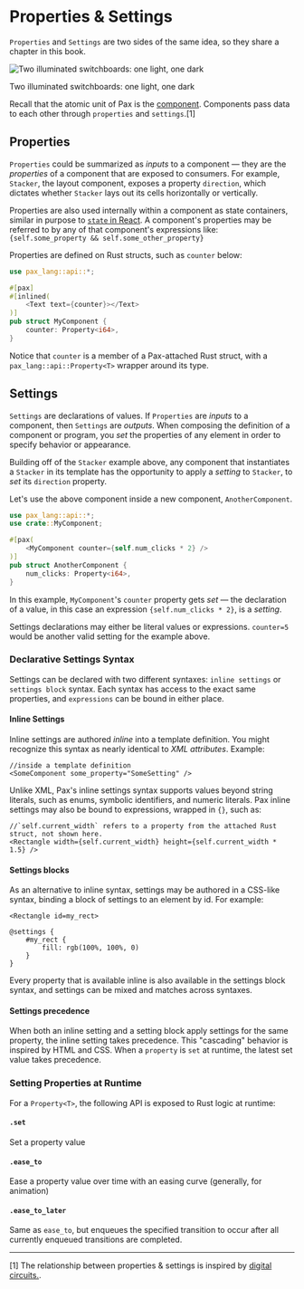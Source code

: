 # Properties & Settings

`Properties` and `Settings` are two sides of the same idea, so they share a chapter in this book.


<div style={{ textAlign: 'center', fontStyle: 'italic', fontWeight: 100 }}>
  <img 
    style={{ 
      display: 'block',
      width: '400px', 
      border: '10px solid rgb(185,204,204)',
      margin: '0 auto'
    }} 
    src="/images/DALL·E two illuminated switchboards_ one light one dark..psd.png" 
    alt="Two illuminated switchboards: one light, one dark"
  />
  <p>Two illuminated switchboards: one light, one dark</p>
</div>

Recall that the atomic unit of Pax is the [component](./start-key-concepts-components.md).  Components pass data to each other through `properties` and `settings`.[1]  

[//]: # (1bdb47551ded2905735ab34924507ff0:start)

## Properties

`Properties` could be summarized as _inputs_ to a component — they are the _properties_ of a component that are exposed to consumers.  For example, `Stacker`, the layout component, exposes a property `direction`, which dictates whether `Stacker` lays out its cells horizontally or vertically.

Properties are also used internally within a component as state containers, similar in purpose to [`state` in React](https://reactjs.org/docs/state-and-lifecycle.html).  A component's properties may be referred to by any of that component's expressions like: `{self.some_property && self.some_other_property}`

Properties are defined on Rust structs, such as `counter` below:

```rust
use pax_lang::api::*;

#[pax]
#[inlined(
    <Text text={counter}></Text>
)]
pub struct MyComponent {
    counter: Property<i64>,
}
```

Notice that `counter` is a member of a Pax-attached Rust struct, with a `pax_lang::api::Property<T>` wrapper around its type.


## Settings

`Settings` are declarations of values.  If `Properties` are _inputs_ to a component, then `Settings` are _outputs_.  When composing the definition of a component or program, you _set_ the properties of any element in order to specify behavior or appearance.  

Building off of the `Stacker` example above, any component that instantiates a `Stacker` in its template has the opportunity to apply a _setting_ to `Stacker`, to _set_ its `direction` property.

Let's use the above component inside a new component, `AnotherComponent`.

```rust
use pax_lang::api::*;
use crate::MyComponent;

#[pax(
    <MyComponent counter={self.num_clicks * 2} />
)]
pub struct AnotherComponent {
    num_clicks: Property<i64>,
}
```

In this example, `MyComponent`'s `counter` property gets _set_ — the declaration of a value, in this case an expression `{self.num_clicks * 2}`, is a _setting_.  

Settings declarations may either be literal values or expressions.  `counter=5` would be another valid setting for the example above.

### Declarative Settings Syntax

Settings can be declared with two different syntaxes: `inline settings` or `settings block` syntax.  Each syntax has access to the exact same properties, and `expressions` can be bound in either place.

#### Inline Settings

Inline settings are authored _inline_ into a template definition.  You might recognize this syntax as nearly identical to _XML attributes_.  Example:

```pax
//inside a template definition
<SomeComponent some_property="SomeSetting" />
```

Unlike XML, Pax's inline settings syntax supports values beyond string literals, such as enums, symbolic identifiers, and numeric literals.  Pax inline settings may also be bound to expressions, wrapped in `{}`, such as:
```pax
//`self.current_width` refers to a property from the attached Rust struct, not shown here.
<Rectangle width={self.current_width} height={self.current_width * 1.5} />
```

#### Settings blocks

As an alternative to inline syntax, settings may be authored in a CSS-like syntax, binding a block of settings to an element by id.  For example:

```pax copy
<Rectangle id=my_rect>

@settings {
    #my_rect {
        fill: rgb(100%, 100%, 0)
    }
}
```

Every property that is available inline is also available in the settings block syntax, and settings can be mixed and matches across syntaxes.

#### Settings precedence 

When both an inline setting and a setting block apply settings for the same property, the inline setting takes precedence.  This "cascading" behavior is inspired by HTML and CSS.  When a `property` is `set` at runtime, the latest set value takes precedence.  


### Setting Properties at Runtime

For a `Property<T>`, the following API is exposed to Rust logic at runtime:

#### `.set`

Set a property value

#### `.ease_to`

Ease a property value over time with an easing curve (generally, for animation)

#### `.ease_to_later`

Same as `ease_to`, but enqueues the specified transition to occur after all currently enqueued transitions are completed.

[//]: # (1bdb47551ded2905735ab34924507ff0:stop)

---

[1] The relationship between properties & settings is inspired by [digital circuits.](./reference-hardware-component-model.md).
